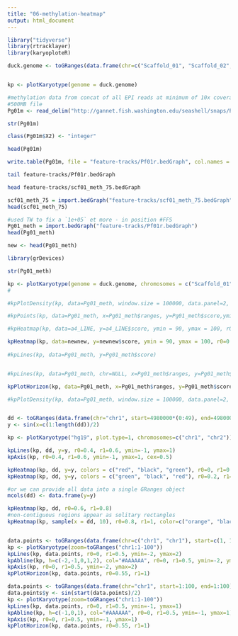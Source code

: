 ```yaml
---
title: "06-methylation-heatmap"
output: html_document
---
```




```r
library("tidyverse")
library(rtracklayer)
library(karyoploteR)
```


```r

duck.genome <- toGRanges(data.frame(chr=c("Scaffold_01", "Scaffold_02", "Scaffold_03", "Scaffold_04", "Scaffold_05", "Scaffold_06", "Scaffold_07", "Scaffold_08", "Scaffold_09", "Scaffold_10", "Scaffold_11", "Scaffold_12", "Scaffold_13", "Scaffold_14", "Scaffold_15", "Scaffold_16", "Scaffold_17", "Scaffold_18" ), start=c(1, 1, 1, 1, 1, 1, 1, 1, 1, 1, 1, 1, 1, 1, 1, 1, 1, 1 ), end=c(89643857,	69596280,	57743597, 65288255, 67248332, 61759565, 43120122, 61151155, 38581958, 53961475, 51449921, 50438331, 44396874, 45393038, 47938513, 31980953, 34923512,	27737463)))


kp <- plotKaryotype(genome = duck.genome)

```

```r
#methylation data from concat of all EPI reads at minimum of 10x coverage
#500MB file
Pg01m <- read_delim("http://gannet.fish.washington.edu/seashell/snaps/Pg01.txt", delim = " ", col_names = FALSE)

```

```r
str(Pg01m)
```
```r
class(Pg01m$X2) <- "integer"
```






```r
head(Pg01m)
```




```r
write.table(Pg01m, file = "feature-tracks/Pf01r.bedGraph", col.names = FALSE, row.names = FALSE, quote = FALSE, sep = "\t")

```


```bash
tail feature-tracks/Pf01r.bedGraph
```



```bash
head feature-tracks/scf01_meth_75.bedGraph
```


```r
scf01_meth_75 = import.bedGraph("feature-tracks/scf01_meth_75.bedGraph")
head(scf01_meth_75)
```

```r
#used TW to fix a `1e+05` et more - in position #FFS
Pg01_meth = import.bedGraph("feature-tracks/Pf01r.bedGraph")
head(Pg01_meth)
```
```r
new <- head(Pg01_meth)
```



```r
library(grDevices)
```

```r
str(Pg01_meth)
```



```r
kp <- plotKaryotype(genome = duck.genome, chromosomes = c("Scaffold_01"), plot.type=1)
#

#kpPlotDensity(kp, data=Pg01_meth, window.size = 100000, data.panel=2, col="lightgrey", r0=0, r1=1.5) 

#kpPoints(kp, data=Pg01_meth, x=Pg01_meth$ranges, y=Pg01_meth$score,ymin=NULL, ymax=100, data.panel=1, r0=NULL, r1=NULL, col=adjustcolor("dark blue"), pch=".", cex=1)

#kpHeatmap(kp, data=a4_LINE, y=a4_LINE$score, ymin = 90, ymax = 100, r0=0.8, r1=1, colors = c("red", "black", "green"))

kpHeatmap(kp, data=newnew, y=newnew$score, ymin = 90, ymax = 100, r0=0.8, r1=1, colors = c("red", "black", "green"))
  
#kpLines(kp, data=Pg01_meth, y=Pg01_meth$score)


#kpLines(kp, data=Pg01_meth, chr=NULL, x=Pg01_meth$ranges, y=Pg01_meth$score, ymin=NULL, ymax=NULL, data.panel=1, r0=NULL, r1=NULL)

kpPlotHorizon(kp, data=Pg01_meth, x=Pg01_meth$ranges, y=Pg01_meth$score, col="redblue6")

#kpPlotDensity(kp, data=Pg01_meth, window.size = 100000, data.panel=2, col="lightgrey", r0=0, r1=1.5) 



```




```r
  
dd <- toGRanges(data.frame(chr="chr1", start=4980000*(0:49), end=4980000*(1:50)))
y <- sin(x=c(1:length(dd))/2)

kp <- plotKaryotype("hg19", plot.type=1, chromosomes=c("chr1", "chr2"))

kpLines(kp, dd, y=y, r0=0.4, r1=0.6, ymin=-1, ymax=1)
kpAxis(kp, r0=0.4, r1=0.6, ymin=-1, ymax=1, cex=0.5)

kpHeatmap(kp, dd, y=y, colors = c("red", "black", "green"), r0=0, r1=0.2)
kpHeatmap(kp, dd, y=y, colors = c("green", "black", "red"), r0=0.2, r1=0.4)

#or we can provide all data into a single GRanges object
mcols(dd) <- data.frame(y=y)

kpHeatmap(kp, dd, r0=0.6, r1=0.8)
#non-contiguous regions appear as solitary rectangles
kpHeatmap(kp, sample(x = dd, 10), r0=0.8, r1=1, color=c("orange", "black", "purple", "green"))



```



```r
data.points <- toGRanges(data.frame(chr=c("chr1", "chr1"), start=c(1, 100), end=c(1, 100), y=c(-2, 2)))
kp <- plotKaryotype(zoom=toGRanges("chr1:1-100"))
kpLines(kp, data.points, r0=0, r1=0.5, ymin=-2, ymax=2)
kpAbline(kp, h=c(-2,-1,0,1,2), col="#AAAAAA", r0=0, r1=0.5, ymin=-2, ymax=2)
kpAxis(kp, r0=0, r1=0.5, ymin=-2, ymax=2)
kpPlotHorizon(kp, data.points, r0=0.55, r1=1)
```


```r
data.points <- toGRanges(data.frame(chr="chr1", start=1:100, end=1:100))
data.points$y <- sin(start(data.points)/2)
kp <- plotKaryotype(zoom=toGRanges("chr1:1-100"))
kpLines(kp, data.points, r0=0, r1=0.5, ymin=-1, ymax=1)
kpAbline(kp, h=c(-1,0,1), col="#AAAAAA", r0=0, r1=0.5, ymin=-1, ymax=1)
kpAxis(kp, r0=0, r1=0.5, ymin=-1, ymax=1)
kpPlotHorizon(kp, data.points, r0=0.55, r1=1)
```


